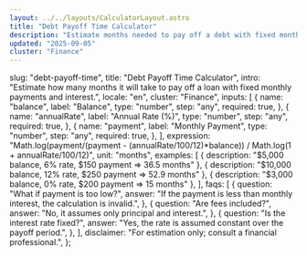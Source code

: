 ```yaml
---
layout: ../../layouts/CalculatorLayout.astro
title: "Debt Payoff Time Calculator"
description: "Estimate months needed to pay off a debt with fixed monthly payments."
updated: "2025-09-05"
cluster: "Finance"
---
```



  slug: "debt-payoff-time",
  title: "Debt Payoff Time Calculator",
  intro:
    "Estimate how many months it will take to pay off a loan with fixed monthly payments and interest.",
  locale: "en",
  cluster: "Finance",
  inputs: [
    {
      name: "balance",
      label: "Balance",
      type: "number",
      step: "any",
      required: true,
    },
    {
      name: "annualRate",
      label: "Annual Rate (%)",
      type: "number",
      step: "any",
      required: true,
    },
    {
      name: "payment",
      label: "Monthly Payment",
      type: "number",
      step: "any",
      required: true,
    },
  ],
  expression:
    "Math.log(payment/(payment - (annualRate/100/12)*balance)) / Math.log(1 + annualRate/100/12)",
  unit: "months",
  examples: [
    { description: "$5,000 balance, 6% rate, $150 payment ⇒ 36.5 months" },
    { description: "$10,000 balance, 12% rate, $250 payment ⇒ 52.9 months" },
    { description: "$3,000 balance, 0% rate, $200 payment ⇒ 15 months" },
  ],
  faqs: [
    {
      question: "What if payment is too low?",
      answer:
        "If the payment is less than monthly interest, the calculation is invalid.",
    },
    {
      question: "Are fees included?",
      answer: "No, it assumes only principal and interest.",
    },
    {
      question: "Is the interest rate fixed?",
      answer: "Yes, the rate is assumed constant over the payoff period.",
    },
  ],
  disclaimer: "For estimation only; consult a financial professional.",
};

<Calculator schema={schema} />
